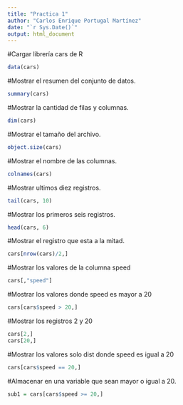 ```yaml
---
title: "Practica 1"
author: "Carlos Enrique Portugal Martínez"
date: "`r Sys.Date()`"
output: html_document
---
```

#Cargar librería cars de R
```r
data(cars)
```
#Mostrar el resumen del conjunto de datos.
``` R
summary(cars)
```
#Mostrar la cantidad de filas y columnas.
``` R
dim(cars)
``` 
#Mostrar el tamaño del archivo.
``` R
object.size(cars)
```
#Mostrar el nombre de las columnas.
``` R
colnames(cars)
```
#Mostrar ultimos diez registros.
``` R
tail(cars, 10)
```
#Mostrar los primeros seis registros.
``` R
head(cars, 6)
```
#Mostrar el registro que esta a la mitad.
``` R
cars[nrow(cars)/2,]
```
#Mostrar los valores de la columna speed
``` R
cars[,"speed"]
```
#Mostrar los valores donde speed es mayor a 20
``` R
cars[cars$speed > 20,]
```
#Mostrar los registros 2 y 20
``` R
cars[2,]
cars[20,]
```
#Mostrar los valores solo dist donde speed es igual a 20
``` R
cars[cars$speed == 20,]
```
#Almacenar en una variable que sean mayor o igual a 20.
``` R
sub1 = cars[cars$speed >= 20,]
```
